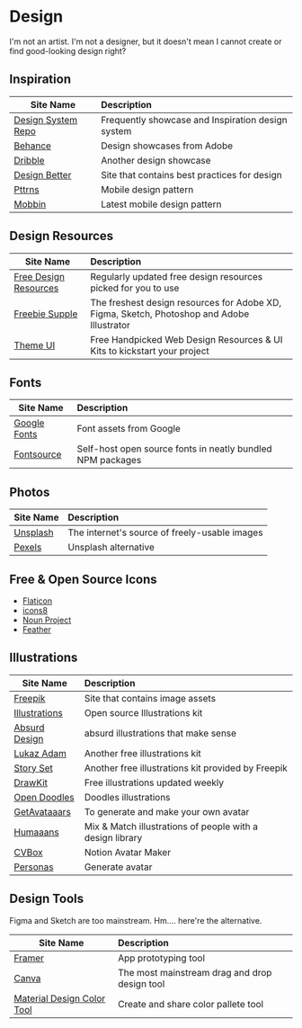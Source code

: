 
# Design

<Callout emoji="😁">
  I'm not an artist. I'm not a designer, but it doesn't mean I cannot create or
  find good-looking design right?
</Callout>

## Inspiration

| Site Name                                            | Description                                       |
| ---------------------------------------------------- | :------------------------------------------------ |
| [Design System Repo](https://designsystemsrepo.com/) | Frequently showcase and Inspiration design system |
| [Behance](https://www.behance.net/)                  | Design showcases from Adobe                       |
| [Dribble](https://dribbble.com/)                     | Another design showcase                           |
| [Design Better](https://www.designbetter.co/)        | Site that contains best practices for design      |
| [Pttrns](https://www.pttrns.com/)                    | Mobile design pattern                             |
| [Mobbin](https://mobbin.design/browse/ios/apps)      | Latest mobile design pattern                      |

## Design Resources

| Site Name                                                 | Description                                                                                |
| --------------------------------------------------------- | :----------------------------------------------------------------------------------------- |
| [Free Design Resources](https://freedesignresources.net/) | Regularly updated free design resources picked for you to use                              |
| [Freebie Supple](https://freebiesupply.com/)              | The freshest design resources for Adobe XD, Figma, Sketch, Photoshop and Adobe Illustrator |
| [Theme UI](https://themeui.net/)                          | Free Handpicked Web Design Resources & UI Kits to kickstart your project                   |

## Fonts

| Site Name                                 | Description                                                |
| ----------------------------------------- | :--------------------------------------------------------- |
| [Google Fonts](https://fonts.google.com/) | Font assets from Google                                    |
| [Fontsource](https://fontsource.org/)     | Self-host open source fonts in neatly bundled NPM packages |

## Photos

| Site Name                         | Description                                   |
| --------------------------------- | :-------------------------------------------- |
| [Unsplash](https://unsplash.com/) | The internet's source of freely-usable images |
| [Pexels](https://www.pexels.com/) | Unsplash alternative                          |

## Free & Open Source Icons

- [Flaticon](https://www.flaticon.com/)
- [icons8](https://icons8.com/)
- [Noun Project](https://thenounproject.com/)
- [Feather](https://feathericons.com/)

## Illustrations

| Site Name                                          | Description                                               |
| -------------------------------------------------- | :-------------------------------------------------------- |
| [Freepik](https://www.freepik.com/)                | Site that contains image assets                           |
| [Illustrations](https://illlustrations.co/)        | Open source Illustrations kit                             |
| [Absurd Design](https://absurd.design/)            | absurd illustrations that make sense                      |
| [Lukaz Adam](https://lukaszadam.com/illustrations) | Another free illustrations kit                            |
| [Story Set](https://storyset.com/)                 | Another free illustrations kit provided by Freepik        |
| [DrawKit](https://drawkit.com/)                    | Free illustrations updated weekly                         |
| [Open Doodles](https://www.opendoodles.com/)       | Doodles illustrations                                     |
| [GetAvataaars](https://getavataaars.com/)          | To generate and make your own avatar                      |
| [Humaaans](https://www.humaaans.com/)              | Mix & Match illustrations of people with a design library |
| [CVBox](https://cvbox.org/?referral=prototion.com) | Notion Avatar Maker                                       |
| [Personas](https://personas.draftbit.com/)         | Generate avatar                                           |

## Design Tools

Figma and Sketch are too mainstream. Hm.... here're the alternative.

| Site Name                                                                                      | Description                                   |
| ---------------------------------------------------------------------------------------------- | :-------------------------------------------- |
| [Framer](https://www.framer.com/)                                                              | App prototyping tool                          |
| [Canva](http://canva.com/)                                                                     | The most mainstream drag and drop design tool |
| [Material Design Color Tool](https://material.io/resources/color/#!/?view.left=0&view.right=0) | Create and share color pallete tool |
